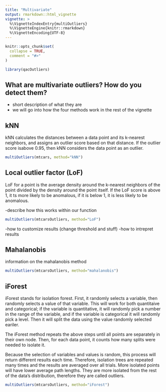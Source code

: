 ```yaml
---
title: "Multivariate"
output: rmarkdown::html_vignette
vignette: >
  %\VignetteIndexEntry{multiOutliers}
  %\VignetteEngine{knitr::rmarkdown}
  %\VignetteEncoding{UTF-8}
---
```


```r
knitr::opts_chunk$set(
  collapse = TRUE,
  comment = "#>"
)
```

```r
library(qacOutliers)
```

## What are multivariate outliers? How do you detect them? 

- short description of what they are 
- we will go into how the four methods work in the rest of the vignette

## kNN

kNN calculates the distances between a data point and its k-nearest neighbors, and assigns an outlier score based on that distance. If the outlier score isabove 0.95, then kNN considers the data point as an outlier.

```r
multiOutliers(mtcars, method="kNN")
```


## Local outlier factor (LoF)

LoF for a point is the average density around the k-nearest neighbors of the point divided by the density around the point itself. If the  LoF score is above 1, it ts more likely to be anomalous, if it is below 1, it is less likely to be anomalous. 

-describe how this works within our function

```r
multiOutliers(mtcarsOutliers, method="LoF")
```

-how to customize results (change threshold and stuff)
-how to intrepret results

## Mahalanobis 

information on the mahalanobis method 

```r
multiOutliers(mtcarsOutliers, method="mahalanobis")
```


## iForest 

iForest stands for isolation forest. First, it randomly selects a variable, then randomly selects a value of that variable. This will work for both quantitaive and categorical; if the variable is quantitative, it will randomly pick a number in the range of the variable, and if the variable is categorical it will randomly pick a level. Then it will split the data using the value randomly selected eariler. 

The iForest method repeats the above steps until all points are separately in their own node. Then, for each data point, it counts how many splits were needed to isolate it. 

Because the selection of variables and values is random, this process will return different results each time. Therefore, isolation trees are repeated many times and the results are averaged over all trials. More isolated points will have lower average path lengths. They are more isolated from the rest of the data's distribution, therefore they are called outliers. 

```r
multiOutliers(mtcarsOutliers, method="iForest")
```


